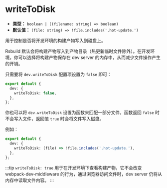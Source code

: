 # writeToDisk

- **类型：** `boolean | ((filename: string) => boolean)`
- **默认值：** `(file: string) => !file.includes('.hot-update.')`

用于控制是否将开发环境的构建产物写入到磁盘上。

Rsbuild 默认会将构建产物写入到产物目录（热更新临时文件除外）。在开发环境，你可以选择将构建产物保存在 dev server 的内存中，从而减少文件操作产生的开销。

只需要将 `dev.writeToDisk` 配置项设置为 `false` 即可：

```ts
export default {
  dev: {
    writeToDisk: false,
  },
};
```

你也可以将 `dev.writeToDisk` 设置为函数来匹配一部分文件，函数返回 `false` 时不会写入文件，返回值 `true` 时会将文件写入磁盘。

例如：

```ts
export default {
  dev: {
    writeToDisk: (file) => !file.includes('.hot-update.'),
  },
};
```

:::tip
`writeToDisk: true` 用于在开发环境下查看构建产物，它不会改变 webpack-dev-middleware 的行为，通过浏览器访问文件时，dev server 仍将从内存中读取文件内容。
:::
